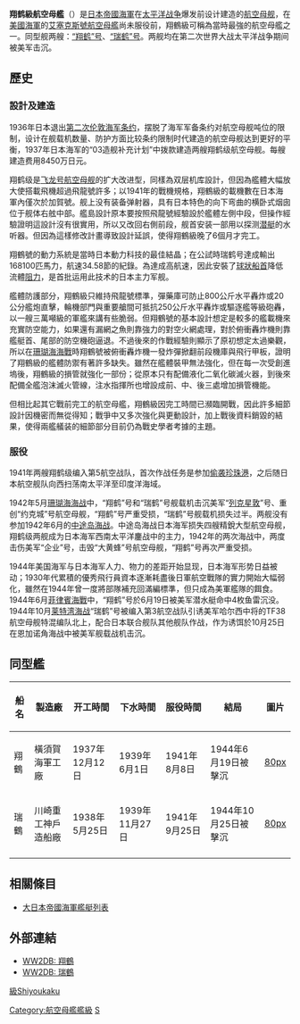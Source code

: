 {{Unreferenced|time=2019-05-14T23:34:43+00:00}}
{{軍艦模板
|名稱= 翔鶴級航空母艦 [[File:Naval_Ensign_of_Japan.svg|30px]]<br><small>{{lang-ja|翔鶴型航空母艦}}</small>
|圖片= [[File:Japanese.aircraft.carrier.zuikaku.jpg|center]]
|照片說明= 1941年9月25日時，才剛完工的瑞鶴號航空母舰。
|艦種= [[航空母艦|航空母艦]]
|艦名= 吉祥動物
|擁有國= [[File:Merchant_flag_of_Japan_(1870).svg|25px]][[大日本帝國|大日本帝國]]
|前型= [[飛龍號航空母艦|飛龍級]]
|次型= [[大鳳號航空母艦|大鳳級]]
|同型= 
|下訂= 1937年
|竣工= 1941年8月8日（翔鶴）<br/>1941年9月25日（瑞鶴）
|結局= 1944年6月19日被擊沉（翔鶴）<br/>1944年10月25日被擊沉（瑞鶴）
|基準= 25,675噸
|滿載= 32,105噸
|長度= 257.5米 
|闊度= 26米 
|吃水= 8.87米（平均）
|燃料= 4100噸重油<br>496噸航空汽油
|鍋爐= {{lang|ja|ロ号}}艦本式重油鍋爐8座
|引擎= 艦本式蒸汽輪機4座，四軸推進<br>升降機3部
|出力= 165,000匹馬力
|極速= 34.2節
|續航= 9,700浬（18節）
|乘員= 1,660人
|飛行= 242.2 x 29公尺
|艦載機= 常用：<br>艦戰18架、艦爆27架、艦攻27架<br/>備用：<br>艦戰2架、艦爆5架、艦攻5架
|裝備= 8座雙連裝[[八九式127公厘高射炮|八九式127公厘高射炮]]<br/>12座九六式三联裝25mm口径高炮
|裝甲= 弹药庫25mmDS钢+132mmNVNC装甲<br />轮机舱 25mmDS钢+65mmNVNC装甲
|其它=*航空軍火酬載<br>'''1942年7月以前'''<br>45枚[[九一式魚雷|九一式魚雷]]<br>60枚800公斤炸彈<br>60枚500公斤炸彈<br>312枚250公斤炸彈<br>528枚60公斤炸彈<br>48枚30公斤炸彈<br>'''1942年7月以後'''<br>45枚九一式魚雷，尾部增設魚雷艙可攜帶12枚以上魚雷<br>60枚500公斤炸彈<br>442枚250公斤炸彈<br>528枚60公斤炸彈<br>48枚30公斤炸彈
}}
'''翔鹤級航空母艦'''（{{lang-ja|翔鶴型航空母艦}}）是[[日本帝國海軍|日本帝國海軍]]在[[太平洋战争|太平洋战争]]爆发前设计建造的[[航空母舰|航空母舰]]，在[[美國海軍|美國海軍]]的[[艾塞克斯號航空母艦|艾塞克斯號航空母艦]]尚未服役前，翔鶴級可稱為當時最強的航空母艦之一。同型舰两艘：[[翔鶴號航空母艦|“翔鹤”号]]、[[瑞鶴號航空母艦|“瑞鹤”号]]。两舰均在第二次世界大战太平洋战争期间被美军击沉。

==歷史==
===設計及建造===
1936年日本退出[[第二次伦敦海军条约|第二次伦敦海军条约]]，摆脱了海军军备条约对航空母舰吨位的限制，设计在舰载机数量、防护方面比较条约限制时代建造的航空母舰达到更好的平衡，1937年日本海军的“03造舰补充计划”中拨款建造两艘翔鹤级航空母舰。每艘建造费用8450万日元。

翔鹤级是[[飞龙号航空母舰|飞龙号航空母舰]]的扩大改进型，同樣為双层机库設計，但因為艦體大幅放大使搭載飛機超過飛龍號許多；以1941年的戰機規格，翔鶴級的載機數在日本海軍內僅次於加賀號。舰上没有装备弹射器，具有日本特色的向下弯曲的横卧式烟囱位于舰体右舷中部。艦島設計原本要按照飛龍號經驗設於艦體左側中段，但操作經驗證明這設計沒有很實用，所以又改回右側前段，舰首安装一部用以探测[[潜艇|潜艇]]的水听器。但因為這樣修改計畫導致設計延誤，使得翔鶴級晚了6個月才完工。

翔鶴號的動力系統是當時日本動力科技的最佳結晶；在公試時瑞鹤号達成輸出168100匹馬力，航速34.58節的紀錄。為達成高航速，因此安裝了[[球狀船首|球狀船首]]降低流體[[阻力|阻力]]，是首批运用此技术的日本主力军舰。

艦體防護部分，翔鶴級只維持飛龍號標準，彈藥庫可防止800公斤水平轟炸或20公分艦炮直擊，輪機部門與重要艙間可抵抗250公斤水平轟炸或驅逐艦等級砲轟，以一艘三萬噸級的軍艦來講有些脆弱。但翔鶴號的基本設計想定是較多的艦載機來充實防空能力，如果還有漏網之魚則靠強力的對空火網處理，對於俯衝轟炸機則靠艦艇首、尾部的防空機砲逼退。不過後來的作戰經驗則顯示了原初想定太過樂觀，所以在[[珊瑚海海戰|珊瑚海海戰]]時翔鶴號被俯衝轟炸機一發炸彈掀翻前段機庫與飛行甲板，證明了翔鶴級的艦體防禦有著許多缺失。雖然在艦體裝甲無法強化，但在每一次受創進塢後，翔鶴級的損管就強化一部份；從原本只有配備液化二氧化碳滅火器，到後來配備全艦泡沫滅火管線，注水指揮所也增設成前、中、後三處增加損管機能。

但相比起其它戰前完工的航空母艦，翔鶴級因完工時間已瀕臨開戰，因此許多細節設計因機密而無從得知；戰爭中又多次強化與更動設計，加上戰後資料銷毀的結果，使得兩艦艤装的細節部分目前仍為戰史學者考據的主題。
===服役===
1941年两艘翔鹤级编入第5航空战队，首次作战任务是参加[[珍珠港事件|偷袭珍珠港]]，之后随日本航空舰队向西扫荡南太平洋至印度洋海域。

1942年5月[[珊瑚海海战|珊瑚海海战]]中，“翔鹤”号和“瑞鹤”号舰载机击沉美军“[[列星頓號航空母艦_(CV-2)|列克星敦]]”号、重创“约克城”号航空母舰，“翔鹤”号严重受损，“瑞鹤”号舰载机损失过半。两舰没有参加1942年6月的[[中途岛海战|中途岛海战]]。中途岛海战日本海军损失四艘精銳大型航空母舰，翔鹤级两舰成为日本海军西南太平洋鏖战中的主力，1942年的两次海战中，两度击伤美军“企业”号，击毁“大黄蜂”号航空母舰，“翔鹤”号再次严重受损。

1944年美国海军与日本海军人力、物力的差距开始显现，日本海军形势日益被动；1930年代累積的優秀飛行員資本逐漸耗盡後日軍航空戰隊的實力開始大幅弱化，雖然在1944年曾一度將部隊補充回滿編標準，但只成為美軍艦隊的餌食。1944年6月[[菲律賓海戰|菲律賓海戰]]中，“翔鹤”号於6月19日被美军潜水艇命中4枚鱼雷沉没。1944年10月[[莱特湾海战|莱特湾海战]]“瑞鹤”号被编入第3航空战队引诱美军哈尔西中将的TF38航空母舰特混编队北上，配合日本联合舰队其他舰队作战，作为诱饵於10月25日在恩加诺角海战中被美军舰载战机击沉。

==同型艦==
{| class="sortable wikitable"
|-
!船名
!製造廠
!开工時間
!下水時間
!服役時間
!結局
!圖片
|-
|翔鶴
|橫須賀海軍工廠
|1937年12月12日
|1939年6月1日  
|1941年8月8日
|1944年6月19日被擊沉
|[[檔案:Japanese_aircraft_carrier_shokaku_1941.jpg|80px]]
|-
|瑞鶴
|川崎重工神戶造船廠
|1938年5月25日
|1939年11月27日 
|1941年9月25日
|1944年10月25日被擊沉
|[[檔案:Japanese_aircraft_carrier_Zuikaku.jpg|80px]]
|-
|}

==相關條目==
*[[大日本帝國海軍艦艇列表|大日本帝國海軍艦艇列表]]

==外部連結==
*[http://ww2db.com/ship_spec.php?ship_id=A23 WW2DB: 翔鶴] {{Wayback|url=http://ww2db.com/ship_spec.php?ship_id=A23 |date=20091009214232 }} {{en}}
*[http://ww2db.com/ship_spec.php?ship_id=A24 WW2DB: 瑞鶴] {{Wayback|url=http://ww2db.com/ship_spec.php?ship_id=A24 |date=20091117205831 }} {{en}}

{{二戰日本海軍艦船}}
{{日本航空母艦}}

{{DEFAULTSORT:Shiyoukaku}}
[[category:日本航空母艦|級Shiyoukaku]]
[[Category:航空母艦艦級|Category:航空母艦艦級]]
[[Category:日本軍艦艦級|S]]
